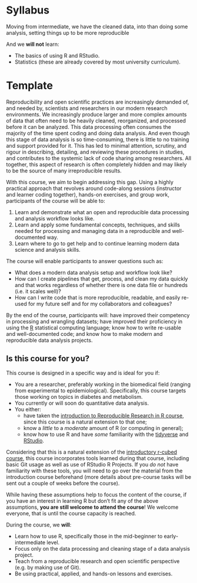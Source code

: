 # Syllabus

Moving from intermediate, we have the cleaned data, into than doing some
analysis, setting things up to be more reproducible

And we **will not** learn:

-   The basics of using R and RStudio.
-   Statistics (these are already covered by most university
    curriculum).

# Template

Reproducibility and open scientific practices are increasingly demanded
of, and needed by, scientists and researchers in our modern research
environments. We increasingly produce larger and more complex amounts of
data that often need to be heavily cleaned, reorganized, and processed
before it can be analyzed. This data processing often consumes the
majority of the time spent coding and doing data analysis. And even
though this stage of data analysis is so time-consuming, there is little
to no training and support provided for it. This has led to minimal
attention, scrutiny, and rigour in describing, detailing, and reviewing
these procedures in studies, and contributes to the systemic lack of
code sharing among researchers. All together, this aspect of research is
often completely hidden and may likely to be the source of many
irreproducible results.

With this course, we aim to begin addressing this gap. Using a highly
practical approach that revolves around code-along sessions (instructor
and learner coding together), hands-on exercises, and group work,
participants of the course will be able to:

1.  Learn and demonstrate what an open and reproducible data processing
    and analysis workflow looks like.
2.  Learn and apply some fundamental concepts, techniques, and skills
    needed for processing and managing data in a reproducible and
    well-documented way.
3.  Learn where to go to get help and to continue learning modern data
    science and analysis skills.

The course will enable participants to answer questions such as:

-   What does a modern data analysis setup and workflow look like?
-   How can I create pipelines that get, process, and clean my data
    quickly and that works regardless of whether there is one data file
    or hundreds (i.e. it scales well)?
-   How can I write code that is more reproducible, readable, and easily
    re-used for my future self and for my collaborators and colleagues?

By the end of the course, participants will: have improved their
competency in processing and wrangling datasets; have improved their
proficiency in using the [R](https://www.r-project.org/) statistical
computing language; know how to write re-usable and well-documented
code; and know how to make modern and reproducible data analysis
projects.

## Is this course for you?

This course is designed in a specific way and is ideal for you if:

-   You are a researcher, preferably working in the biomedical field
    (ranging from experimental to epidemiological). Specifically, this
    course targets those working on topics in diabetes and metabolism.
-   You currently or will soon do quantitative data analysis.
-   You either:
    -   have taken the [introduction to Reproducible Research in R
        course](https://r-cubed.rostools.org/), since this course is a
        natural extension to that one;
    -   know a *little* to a *moderate* amount of R (or computing in
        general);
    -   know how to use R and have *some* familiarity with the
        [tidyverse](https://www.tidyverse.org/) and
        [RStudio](https://rstudio.com/).

Considering that this is a natural extension of the [introductory
r-cubed course](https://r-cubed.rostools.org/), this course incorporates
tools learned during that course, including basic Git usage as well as
use of RStudio R Projects. If you *do not* have familiarity with these
tools, you will need to go over the material from the introduction
course beforehand (more details about pre-course tasks will be sent out
a couple of weeks before the course).

While having these assumptions help to focus the content of the course,
if you have an interest in learning R but don't fit any of the above
assumptions, **you are still welcome to attend the course**! We welcome
everyone, that is until the course capacity is reached.

During the course, we **will**:

-   Learn how to use R, specifically those in the mid-beginner to
    early-intermediate level.
-   Focus only on the data processing and cleaning stage of a data
    analysis project.
-   Teach from a reproducible research and open scientific perspective
    (e.g. by making use of Git).
-   Be using practical, applied, and hands-on lessons and exercises.
